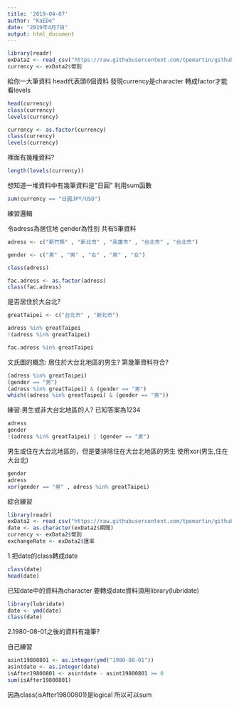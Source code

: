 ```yaml
---
title: '2019-04-07'
author: "KaEDe"
date: "2019年4月7日"
output: html_document
---
```


```r
library(readr)
exData2 <- read_csv("https://raw.githubusercontent.com/tpemartin/github-data/master/exData2.csv")
currency <- exData2$幣別
```
給你一大筆資料 head代表頭6個資料
發現currency是character
轉成factor才能看levels
```r
head(currency)
class(currency)
levels(currency)
```


```r
currency <- as.factor(currency)
class(currency)
levels(currency)
```
裡面有幾種資料?
```r
length(levels(currency))
```

想知道一堆資料中有幾筆資料是"日圓"
利用sum函數
```r
sum(currency == "日圓JPY/USD")
```

練習邏輯

令adress為居住地 gender為性別 共有5筆資料
```r
adress <- c("新竹縣" , "新北市" , "高雄市" , "台北市" , "台北市")

gender <- c("男" , "男" , "女" , "男" , "女")

class(adress)

fac.adress <- as.factor(adress)
class(fac.adress)
```

是否居住於大台北?
```r
greatTaipei <- c("台北市" , "新北市")

adress %in% greatTaipei
!(adress %in% greatTaipei)

fac.adress %in% greatTaipei

```

文氏圖的概念:
居住於大台北地區的男生?
第幾筆資料符合?
```r
(adress %in% greatTaipei)
(gender == "男")
(adress %in% greatTaipei) & (gender == "男")
which((adress %in% greatTaipei) & (gender == "男"))
```

練習:男生或非大台北地區的人?
已知答案為1234
```r
adress
gender
!(adress %in% greatTaipei) | (gender == "男")
```


男生或住在大台北地區的，但是要排除住在大台北地區的男生
使用xor(男生,住在大台北)
```r
gender
adress
xor(gender == "男" , adress %in% greatTaipei)
```

綜合練習
```r
library(readr)
exData2 <- read_csv("https://raw.githubusercontent.com/tpemartin/github-data/master/exData2.csv")
date <- as.character(exData2$期間)
currency <- exData2$幣別
exchangeRate <- exData2$匯率
```

1.把date的class轉成date
```r
class(date)
head(date)
```
已知date中的資料為character 要轉成date資料須用library(lubridate)
```r
library(lubridate)
date <- ymd(date)
class(date)
```

2.1980-08-01之後的資料有幾筆?

自己練習
```r
asint19800801 <- as.integer(ymd("1980-08-01"))
asintdate <- as.integer(date)
isAfter19800801 <- asintdate - asint19800801 >= 0
sum(isAfter19800801)
```
因為class(isAfter19800801)是logical
所以可以sum
